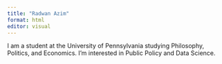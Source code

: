 ```yaml
---
title: "Radwan Azim"
format: html
editor: visual
---
```


I am a student at the University of Pennsylvania studying Philosophy, Politics, and Economics. I'm interested in Public Policy and Data Science.
